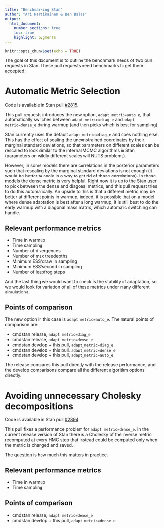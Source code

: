```yaml
---
title: "Benchmarking Stan"
author: "Ari Hartikainen & Ben Bales"
output:
  html_document:
    number_sections: true
    toc: true
    highlight: pygments
---
```


```r
knitr::opts_chunk$set(echo = TRUE)
```

The goal of this document is to outline the benchmark needs of two pull requests in Stan. These pull requests need benchmarks to get them accepted.

# Automatic Metric Selection

Code is available in Stan pull [#2815](https://github.com/stan-dev/stan/pull/2815).

This pull requests introduces the new option, `adapt metric=auto_e`, that automatically switches between `adapt metric=diag_e` and `adapt metric=dense_e` during warmup (and then picks which is best for sampling).

Stan currently uses the default `adapt metric=diag_e` and does nothing else. This has the effect of scaling the unconstrained coordinates by their marginal standard deviations, so that parameters on different scales can be rescaled to look similar to the internal MCMC algorithms in Stan (parameters on wildly different scales will NUTS problems).

However, in some models there are correlations in the posterior parameters such that rescaling by the marginal standard deviations is not enough (it would be better to scale in a way to get rid of those correlations). In these models the dense metric is very helpful. Right now it is up to the Stan user to pick between the dense and diagonal metrics, and this pull request tries to do this automatically. An upside to this is that a different metric may be better at different points in warmup, indeed, it is possible that on a model where dense adaptation is best after a long warmup, it is still best to do the early warmup with a diagonal mass matrix, which automatic switching can handle.

## Relevant performance metrics

- Time in warmup
- Time sampling
- Number of divergences
- Number of max treedepths
- Minimum ESS/draw in sampling
- Minimum ESS/second in sampling
- Number of leapfrog steps

And the last thing we would want to check is the stability of adaptation, so we would look for variation of all of these metrics under many different simulations.

## Points of comparison

The new option in this case is `adapt metric=auto_e`. The natural points of comparison are:

- cmdstan release, `adapt metric=diag_e`
- cmdstan release, `adapt metric=dense_e`
- cmdstan develop + this pull, `adapt_metric=diag_e`
- cmdstan develop + this pull, `adapt_metric=dense_e`
- cmdstan develop + this pull, `adapt_metric=auto_e`

The release compares this pull directly with the release performance, and the develop comparisons compare all the different algorithm options directly.

# Avoiding unnecessary Cholesky decompositions

Code is available in Stan pull [#2894](https://github.com/stan-dev/stan/pull/2894).

This pull fixes a performance problem for `adapt metric=dense_e`. In the current release version of Stan there is a Cholesky of the inverse metric recomputed at every HMC step that instead could be computed only when the metric is changed and saved.

The question is how much this matters in practice.

## Relevant performance metrics

- Time in warmup
- Time sampling

## Points of comparison

- cmdstan release, `adapt metric=dense_e`
- cmdstan develop + this pull, `adapt metric=dense_e`
